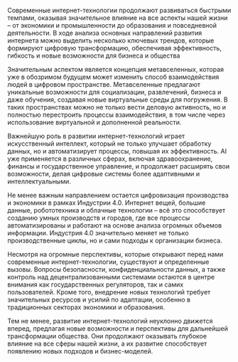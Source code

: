 Современные интернет-технологии продолжают развиваться быстрыми темпами, оказывая значительное влияние на все аспекты нашей жизни – от экономики и промышленности до образования и повседневной деятельности. В ходе анализа основных направлений развития интернета можно выделить несколько ключевых трендов, которые формируют цифровую трансформацию, обеспечивая эффективность, гибкость и новые возможности для бизнеса и общества

Значительным аспектом является концепция метавселенных, которая уже в обозримом будущем может изменить способ взаимодействия людей в цифровом пространстве. Метавселенные предлагают уникальные возможности для социализации, развлечений, бизнеса и даже обучения, создавая новые виртуальные среды для погружения. В таких пространствах можно не только вести деловую активность, но и полностью перестроить процессы взаимодействия, в том числе через использование виртуальной и дополненной реальности.

Важнейшую роль в развитии интернет-технологий играет искусственный интеллект, который не только улучшает обработку данных, но и автоматизирует процессы, повышая их эффективность. AI уже применяется в различных сферах, включая здравоохранение, финансы и государственное управление, и продолжает расширять свои возможности, делая цифровые системы более адаптивными и интеллектуальными.

Не менее важным направлением остается цифровизация производства и экономики в рамках Индустрии 4.0. Интернет вещей, большие данные, робототехника и облачные технологии – всё это способствует созданию умных производств и городов, где все процессы автоматизированы и работают на основе анализа огромных объемов информации. Индустрия 4.0 значительно меняет не только производственные циклы, но и сами подходы к организации бизнеса.

Несмотря на огромные перспективы, которые открывают перед нами современные интернет-технологии, существуют и определенные вызовы. Вопросы безопасности, конфиденциальности данных, а также контроль над децентрализованными системами остаются в центре внимания как государственных регуляторов, так и самих пользователей. Кроме того, внедрение новых технологий требует значительных ресурсов и усилий по адаптации, особенно в традиционных секторах экономики и образования.

Тем не менее, развитие интернет-технологий неуклонно движется вперед, предлагая новые возможности и перспективы для дальнейшей трансформации общества. Они продолжают оказывать глубокое влияние на все сферы нашей жизни, а их развитие способствует появлению новых подходов и бизнес-моделей.
